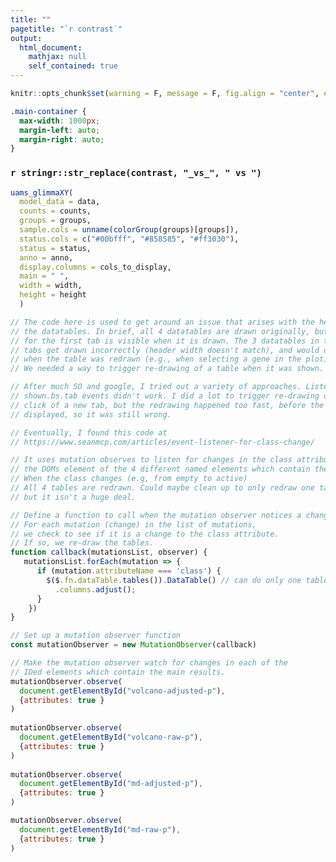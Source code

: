 ```yaml
---
title: ""
pagetitle: "`r contrast`"
output: 
  html_document:
    mathjax: null
    self_contained: true
---
```


```r
knitr::opts_chunk$set(warning = F, message = F, fig.align = "center", echo = F, cache = F)
```

```css
.main-container {
  max-width: 1000px;
  margin-left: auto;
  margin-right: auto;
}
```

### `r stringr::str_replace(contrast, "_vs_", " vs ")` 


```r


uams_glimmaXY(
  model_data = data, 
  counts = counts,
  groups = groups,
  sample.cols = unname(colorGroup(groups)[groups]),
  status.cols = c("#00bfff", "#858585", "#ff3030"),
  status = status,
  anno = anno,
  display.columns = cols_to_display,
  main = " ",
  width = width,
  height = height
  )
```


```js

// The code here is used to get around an issue that arises with the headers of
// the datatables. In brief, all 4 datatables are drawn originally, but only the one
// for the first tab is visible when it is drawn. The 3 datatables in the inactive
// tabs get drawn incorrectly (header width doesn't match), and would only get corrected
// when the table was redrawn (e.g., when selecting a gene in the plot).
// We needed a way to trigger re-drawing of a table when it was shown.

// After much SO and google, I tried out a variety of approaches. Listening for
// shown.bs.tab events didn't work. I did a lot to trigger re-drawing on the
// click of a new tab, but the redrawing happened too fast, before the content was
// displayed, so it was still wrong. 

// Eventually, I found this code at
// https://www.seanmcp.com/articles/event-listener-for-class-change/

// It uses mutation observes to listen for changes in the class attribute of 
// the DOMs element of the 4 different named elements which contain the HTMLwidgets
// When the class changes (e.g, from empty to active)
// All 4 tables are redrawn. Could maybe clean up to only redraw one table, 
// but it isn't a huge deal. 

// Define a function to call when the mutation observer notices a change
// For each mutation (change) in the list of mutations,
// we check to see if it is a change to the class attribute.
// If so, we re-draw the tables. 
function callback(mutationsList, observer) {
   mutationsList.forEach(mutation => {
      if (mutation.attributeName === 'class') {
        $($.fn.dataTable.tables()).DataTable() // can do only one table by indexing [] after tables()[1])
          .columns.adjust(); 
      }
    })
}

// Set up a mutation observer function
const mutationObserver = new MutationObserver(callback)

// Make the mutation observer watch for changes in each of the
// IDed elements which contain the main results. 
mutationObserver.observe(
  document.getElementById("volcano-adjusted-p"),
  {attributes: true }
)
    
mutationObserver.observe(
  document.getElementById("volcano-raw-p"),
  {attributes: true }
)
    
mutationObserver.observe(
  document.getElementById("md-adjusted-p"),
  {attributes: true }
)

mutationObserver.observe(
  document.getElementById("md-raw-p"),
  {attributes: true }
)

```
